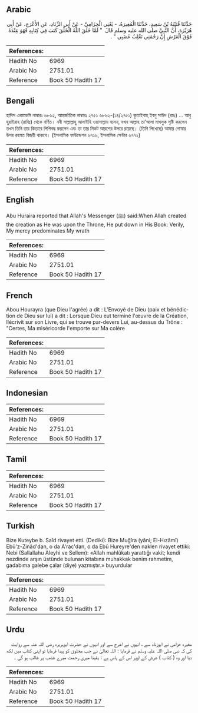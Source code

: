 ## Arabic


<div dir="rtl" lang="ar" style={{fontSize:'larger',backgroundColor:'#f8f9fa',padding:20}}>
حَدَّثَنَا قُتَيْبَةُ بْنُ سَعِيدٍ، حَدَّثَنَا الْمُغِيرَةُ، - يَعْنِي الْحِزَامِيَّ - عَنْ أَبِي الزِّنَادِ، عَنِ الأَعْرَجِ، عَنْ أَبِي هُرَيْرَةَ، أَنَّ النَّبِيَّ صلى الله عليه وسلم قَالَ ‏ "‏ لَمَّا خَلَقَ اللَّهُ الْخَلْقَ كَتَبَ فِي كِتَابِهِ فَهُوَ عِنْدَهُ فَوْقَ الْعَرْشِ إِنَّ رَحْمَتِي تَغْلِبُ غَضَبِي ‏"‏ ‏.‏
</div>
<div style={{backgroundColor:'#f8f9fa',padding:20, marginBottom: 10}}><table> <thead> <tr> <th>References:</th> <th></th> </tr> </thead> <tbody><tr><td>Hadith No</td><td>6969</td></tr><tr><td>Arabic No</td><td>2751.01</td></tr><tr><td>Reference</td><td>Book 50 Hadith 17</td></tr></tbody></table></div>

## Bengali


<div dir="ltr" lang="bn" style={{fontSize:'larger',backgroundColor:'#f8f9fa',padding:20}}>
হাদিস একাডেমি নাম্বারঃ ৬৮৬২, আন্তর্জাতিক নাম্বারঃ ২৭৫১ ৬৮৬২-(১৪/২৭৫১) কুতাইবাহ্ ইবনু সাঈদ (রহঃ) ... আবু হুরাইরাহ (রাযিঃ) থেকে বর্ণিত। নবী সাল্লাল্লাহু আলাইহি ওয়াসাল্লাম বলেন, যখন আল্লাহ তা’আলা মাখলুক সৃষ্টি করলেন তখন তিনি তার কিতাবে লিপিবদ্ধ করলেন এবং তা তার নিকট আরশের উপরে রয়েছে। (তিনি লিখেছে) আমার গোস্বার উপর রহমত বিজয়ী থাকবে। (ইসলামিক ফাউন্ডেশন ৬৭১৬, ইসলামিক সেন্টার ৬৭৭২)
</div>
<div style={{backgroundColor:'#f8f9fa',padding:20, marginBottom: 10}}><table> <thead> <tr> <th>References:</th> <th></th> </tr> </thead> <tbody><tr><td>Hadith No</td><td>6969</td></tr><tr><td>Arabic No</td><td>2751.01</td></tr><tr><td>Reference</td><td>Book 50 Hadith 17</td></tr></tbody></table></div>

## English


<div dir="ltr" lang="en" style={{fontSize:'larger',backgroundColor:'#f8f9fa',padding:20}}>
Abu Huraira reported that Allah's Messenger (ﷺ) said:When Allah created the creation as He was upon the Throne, He put down in His Book: Verily, My mercy predominates My wrath
</div>
<div style={{backgroundColor:'#f8f9fa',padding:20, marginBottom: 10}}><table> <thead> <tr> <th>References:</th> <th></th> </tr> </thead> <tbody><tr><td>Hadith No</td><td>6969</td></tr><tr><td>Arabic No</td><td>2751.01</td></tr><tr><td>Reference</td><td>Book 50 Hadith 17</td></tr></tbody></table></div>

## French


<div dir="ltr" lang="fr" style={{fontSize:'larger',backgroundColor:'#f8f9fa',padding:20}}>
Abou Hourayra (que Dieu l'agrée) a dit : L'Envoyé de Dieu (paix et bénédiction de Dieu sur lui) a dit : Lorsque Dieu eut terminé l'œuvre de la Création, Ilécrivit sur son Livre, qui se trouve par-devers Lui, au-dessus du Trône : "Certes, Ma miséricorde l'emporte sur Ma colère
</div>
<div style={{backgroundColor:'#f8f9fa',padding:20, marginBottom: 10}}><table> <thead> <tr> <th>References:</th> <th></th> </tr> </thead> <tbody><tr><td>Hadith No</td><td>6969</td></tr><tr><td>Arabic No</td><td>2751.01</td></tr><tr><td>Reference</td><td>Book 50 Hadith 17</td></tr></tbody></table></div>

## Indonesian


<div dir="ltr" lang="id" style={{fontSize:'larger',backgroundColor:'#f8f9fa',padding:20}}>

</div>
<div style={{backgroundColor:'#f8f9fa',padding:20, marginBottom: 10}}><table> <thead> <tr> <th>References:</th> <th></th> </tr> </thead> <tbody><tr><td>Hadith No</td><td>6969</td></tr><tr><td>Arabic No</td><td>2751.01</td></tr><tr><td>Reference</td><td>Book 50 Hadith 17</td></tr></tbody></table></div>

## Tamil


<div dir="ltr" lang="ta" style={{fontSize:'larger',backgroundColor:'#f8f9fa',padding:20}}>

</div>
<div style={{backgroundColor:'#f8f9fa',padding:20, marginBottom: 10}}><table> <thead> <tr> <th>References:</th> <th></th> </tr> </thead> <tbody><tr><td>Hadith No</td><td>6969</td></tr><tr><td>Arabic No</td><td>2751.01</td></tr><tr><td>Reference</td><td>Book 50 Hadith 17</td></tr></tbody></table></div>

## Turkish


<div dir="ltr" lang="tr" style={{fontSize:'larger',backgroundColor:'#f8f9fa',padding:20}}>
Bize Kuteybe b. Saîd rivayet etti. (Dediki): Bize Muğîra (yâni; El-Hızâmî) Ebû'z-Zinâd'dan, o da A'rac'dan, o da Ebû Hureyre'den naklen rivayet ettiki: Nebi (Sallallahu Aleyhi ve Sellem): «Allah mahlûkatı yarattığı vakit; kendi nezdinde arşın üstünde bulunan kitabına muhakkak benim rahmetim, gadabıma galebe çalar (diye) yazmıştır.» buyurdular
</div>
<div style={{backgroundColor:'#f8f9fa',padding:20, marginBottom: 10}}><table> <thead> <tr> <th>References:</th> <th></th> </tr> </thead> <tbody><tr><td>Hadith No</td><td>6969</td></tr><tr><td>Arabic No</td><td>2751.01</td></tr><tr><td>Reference</td><td>Book 50 Hadith 17</td></tr></tbody></table></div>

## Urdu


<div dir="rtl" lang="ur" style={{fontSize:'larger',backgroundColor:'#f8f9fa',padding:20}}>
مغیرہ حزامی نے ابوزناد سے ، انہوں نے اعرج سے اور انہوں نے حضرت ابوہریرہ رضی اللہ عنہ سے روایت کی کہ نبی صلی اللہ علیہ وسلم نے فرمایا : اللہ تعالیٰ نے جب مخلوق کو پیدا فرمایا تو اپنی کتاب میں لکھ دیا اور وہ ( کتاب ) عرش کے اوپر اس کے پاس ہے : یقینا میری رحمت میرے غضب پر غالب ہو گی ۔
</div>
<div style={{backgroundColor:'#f8f9fa',padding:20, marginBottom: 10}}><table> <thead> <tr> <th>References:</th> <th></th> </tr> </thead> <tbody><tr><td>Hadith No</td><td>6969</td></tr><tr><td>Arabic No</td><td>2751.01</td></tr><tr><td>Reference</td><td>Book 50 Hadith 17</td></tr></tbody></table></div>